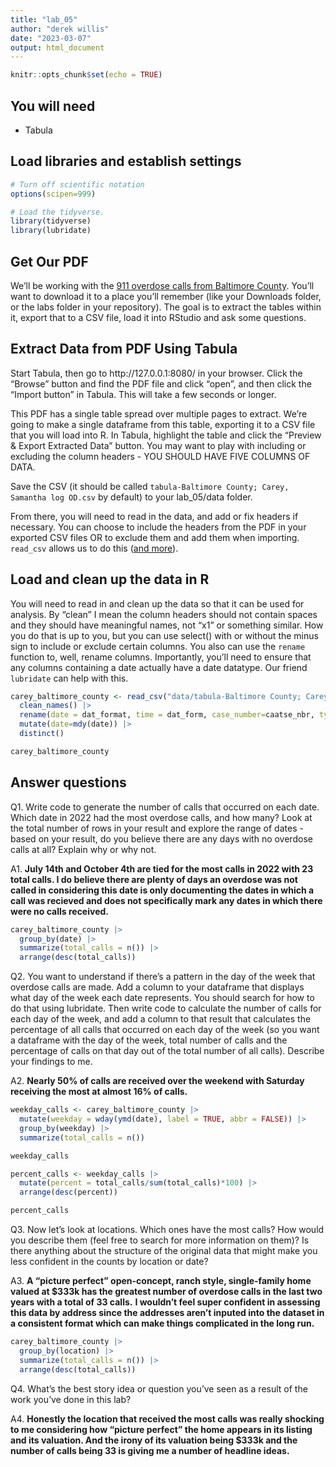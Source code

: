 ```yaml
---
title: "lab_05"
author: "derek willis"
date: "2023-03-07"
output: html_document
---
```


```r
knitr::opts_chunk$set(echo = TRUE)
```

## You will need

- Tabula

## Load libraries and establish settings

```r
# Turn off scientific notation
options(scipen=999)

# Load the tidyverse.
library(tidyverse)
library(lubridate)
```

## Get Our PDF

We'll be working with the [911 overdose calls from Baltimore County](https://drive.google.com/file/d/1qkYuojGF_6WKFr5aNQxmewDzcKyOiJFr/view?usp=share_link). You'll want to download it to a place you'll remember (like your Downloads folder, or the labs folder in your repository). The goal is to extract the tables within it, export that to a CSV file, load it into RStudio and ask some questions.

## Extract Data from PDF Using Tabula

Start Tabula, then go to http://127.0.0.1:8080/ in your browser. Click the "Browse" button and find the PDF file and click "open", and then click the "Import button" in Tabula. This will take a few seconds or longer.

This PDF has a single table spread over multiple pages to extract. We're going to make a single dataframe from this table, exporting it to a CSV file that you will load into R. In Tabula, highlight the table and click the "Preview & Export Extracted Data" button. You may want to play with including or excluding the column headers - YOU SHOULD HAVE FIVE COLUMNS OF DATA.

Save the CSV (it should be called `tabula-Baltimore County; Carey, Samantha log OD.csv` by default) to your lab_05/data folder.

From there, you will need to read in the data, and add or fix headers if necessary. You can choose to include the headers from the PDF in your exported CSV files OR to exclude them and add them when importing. `read_csv` allows us to do this ([and more](https://readr.tidyverse.org/reference/read_delim.html)).

## Load and clean up the data in R

You will need to read in and clean up the data so that it can be used for analysis. By "clean" I mean the column headers should not contain spaces and they should have meaningful names, not "x1" or something similar. How you do that is up to you, but you can use select() with or without the minus sign to include or exclude certain columns. You also can use the `rename` function to, well, rename columns. Importantly, you'll need to ensure that any columns containing a date actually have a date datatype. Our friend `lubridate` can help with this.

```r
carey_baltimore_county <- read_csv("data/tabula-Baltimore County; Carey, Samantha log OD.csv") |> 
  clean_names() |>
  rename(date = dat_format, time = dat_form, case_number=caatse_nbr, type = evtyp, location = loc) |>
  mutate(date=mdy(date)) |>
  distinct()

carey_baltimore_county
```

## Answer questions

Q1. Write code to generate the number of calls that occurred on each date. Which date in 2022 had the most overdose calls, and how many? Look at the total number of rows in your result and explore the range of dates - based on your result, do you believe there are any days with no overdose calls at all? Explain why or why not.

A1. 
**July 14th and October 4th are tied for the most calls in 2022 with 23 total calls. I do believe there are plenty of days an overdose was not called in considering this date is only documenting the dates in which a call was recieved and does not specifically mark any dates in which there were no calls received.**
```r
carey_baltimore_county |>
  group_by(date) |>
  summarize(total_calls = n()) |>
  arrange(desc(total_calls))
```

Q2. You want to understand if there's a pattern in the day of the week that overdose calls are made. Add a column to your dataframe that displays what day of the week each date represents. You should search for how to do that using lubridate. Then write code to calculate the number of calls for each day of the week, and add a column to that result that calculates the percentage of all calls that occurred on each day of the week (so you want a dataframe with the day of the week, total number of calls and the percentage of calls on that day out of the total number of all calls). Describe your findings to me.

A2. 
**Nearly 50% of calls are received over the weekend with Saturday receiving the most at almost 16% of calls.**
```r
weekday_calls <- carey_baltimore_county |>
  mutate(weekday = wday(ymd(date), label = TRUE, abbr = FALSE)) |> 
  group_by(weekday) |>
  summarize(total_calls = n())

weekday_calls

percent_calls <- weekday_calls |>
  mutate(percent = total_calls/sum(total_calls)*100) |>
  arrange(desc(percent))

percent_calls
```

Q3. Now let's look at locations. Which ones have the most calls? How would you describe them (feel free to search for more information on them)? Is there anything about the structure of the original data that might make you less confident in the counts by location or date?

A3. 
**A "picture perfect" open-concept, ranch style, single-family home valued at $333k has the greatest number of overdose calls in the last two years with a total of 33 calls.**
**I wouldn't feel super confident in assessing this data by address since the addresses aren't inputed into the dataset in a consistent format which can make things complicated in the long run.**
```r
carey_baltimore_county |>
  group_by(location) |>
  summarize(total_calls = n()) |>
  arrange(desc(total_calls))
```

Q4. What's the best story idea or question you've seen as a result of the work you've done in this lab?

A4. 
**Honestly the location that received the most calls was really shocking to me considering how "picture perfect" the home appears in its listing and its valuation. And the irony of its valuation being $333k and the number of calls being 33 is giving me a number of headline ideas.**